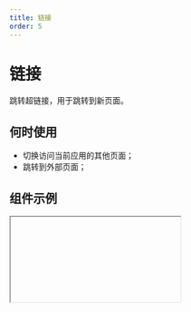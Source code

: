 ```yaml
---
title: 链接
order: 5
---
```


# 链接

跳转超链接，用于跳转到新页面。

## 何时使用

- 切换访问当前应用的其他页面；
- 跳转到外部页面；

## 组件示例


<Iframe url="https://www.aliwork.com/developer/link-v2?isRenderNav=false" />

## 组件属性


<AttrTable
  dataSource={[
    {
      attr: '内容',
      code: 'content',
      type: 'String',
      demo: '"图片资源地址"',
      dafault: '',
      desc: '',
    },
    {
      attr: '单行截断',
      code: 'textOverflow',
      type: 'Boolean',
      demo: 'false',
      dafault: '',
      desc: '可选值 false,true',
    },
    {
      attr: '链接类型',
      code: 'type',
      type: 'String',
      demo: '',
      dafault: '',
      desc: '',
    },
    {
      attr: '链接地址',
      code: 'url',
      type: 'String',
      demo: '"https://www.aliwork.com/"',
      dafault: '',
      desc: '',
    },
    {
      attr: '新开页面',
      code: 'isBlank',
      type: 'Boolean',
      demo: 'false',
      dafault: '',
      desc: '可选值 false,true',
    },
    {
      attr: '携带参数',
      code: 'params',
      type: 'Object',
      demo: '{key:value}',
      dafault: '',
      desc: 'url 查询参数,多用于页面跳转传参',
    },
  ]}
/>
